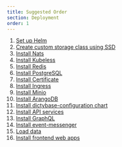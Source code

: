 ```yaml
---
title: Suggested Order
section: Deployment
order: 1
---
```


1. [Set up Helm](/docs/deployment/helm/)
2. [Create custom storage class using SSD](/docs/deployment/storageclass/)
3. [Install Nats](/docs/deployment/nats/)
4. [Install Kubeless](/docs/deployment/kubeless/)
5. [Install Redis](/docs/deployment/redis/)
6. [Install PostgreSQL](/docs/deployment/postgres/)
7. [Install Certificate](/docs/deployment/certificate/)
8. [Install Ingress](/docs/deployment/ingress/)
9. [Install Minio](/docs/deployment/minio/)
10. [Install ArangoDB](/docs/deployment/arangodb/)
11. [Install dictybase-configuration chart](/docs/deployment/dictyconfig/)
12. [Install API services](/docs/deployment/backend/)
13. [Install GraphQL](/docs/deployment/graphql/)
14. [Install event-messenger](/docs/deployment/eventmessenger/)
15. [Load data](/docs/deployment/dataloading/)
16. [Install frontend web apps](/docs/deployment/frontend/)
